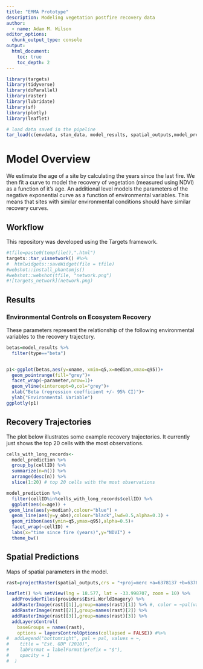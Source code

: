 ```yaml
---
title: "EMMA Prototype"
description: Modeling vegetation postfire recovery data
author:
  - name: Adam M. Wilson
editor_options: 
  chunk_output_type: console
output:
  html_document:
    toc: true
    toc_depth: 2
---
```


```r
library(targets)
library(tidyverse)
library(doParallel)
library(raster)
library(lubridate)
library(sf)
library(plotly)
library(leaflet)

# load data saved in the pipeline
tar_load(c(envdata, stan_data, model_results, spatial_outputs,model_prediction)) 
```

# Model Overview

We estimate the age of a site by calculating the years since the last fire. We then fit a curve to model the recovery of vegetation (measured using NDVI) as a function of it's age. An additional level models the parameters of the negative exponential curve as a function of environmental variables. This means that sites with similar environmental conditions should have similar recovery curves.


## Workflow

This repository was developed using the Targets framework.

```r
#tfile=paste0(tempfile(),".html")
targets::tar_visnetwork() #%>% 
#  htmlwidgets::saveWidget(file = tfile)
#webshot::install_phantomjs()
#webshot::webshot(tfile, "network.png")
#![targets_network](network.png)
```


## Results

### Environmental Controls on Ecosystem Recovery

These parameters represent the relationship of the following environmental variables to the recovery trajectory.

```r
betas=model_results %>% 
  filter(type=="beta")


p1<-ggplot(betas,aes(y=xname, xmin=q5,x=median,xmax=q95))+
  geom_pointrange(fill="grey")+
  facet_wrap(~parameter,nrow=1)+
  geom_vline(xintercept=0,col="grey")+
  xlab("Beta (regression coefficient +/- 95% CI)")+
  ylab("Environmental Variable") 
ggplotly(p1)

```


## Recovery Trajectories

The plot below illustrates some example recovery trajectories. It currently just shows the top 20 cells with the most observations.

```r
cells_with_long_records<-
  model_prediction %>% 
  group_by(cellID) %>% 
  summarize(n=n()) %>% 
  arrange(desc(n)) %>% 
  slice(1:20) # top 20 cells with the most observations

model_prediction %>% 
  filter(cellID%in%cells_with_long_records$cellID) %>% 
  ggplot(aes(x=age)) +
 geom_line(aes(y=median),colour="blue") +
  geom_line(aes(y=y_obs),colour="black",lwd=0.5,alpha=0.3) +
  geom_ribbon(aes(ymin=q5,ymax=q95),alpha=0.5)+
  facet_wrap(~cellID) +
  labs(x="time since fire (years)",y="NDVI") +
  theme_bw()
```

## Spatial Predictions

Maps of spatial parameters in the model.  

```r
rast=projectRaster(spatial_outputs,crs = "+proj=merc +a=6378137 +b=6378137 +lat_ts=0 +lon_0=0 +x_0=0 +y_0=0 +k=1 +units=m +nadgrids=@null +wktext +no_defs +type=crs")

leaflet() %>% setView(lng = 18.577, lat = -33.998707, zoom = 10) %>% 
  addProviderTiles(providers$Esri.WorldImagery) %>% 
  addRasterImage(rast[[1]],group=names(rast)[1]) %>% #, color = ~pal(values(rast)[,1]) 
  addRasterImage(rast[[2]],group=names(rast)[2]) %>% 
  addRasterImage(rast[[3]],group=names(rast)[3]) %>% 
  addLayersControl(
    baseGroups = names(rast),
    options = layersControlOptions(collapsed = FALSE)) #%>% 
#  addLegend("bottomright", pal = pal, values = ~,
#    title = "Est. GDP (2010)",
#    labFormat = labelFormat(prefix = "$"),
#    opacity = 1
#  )
```
